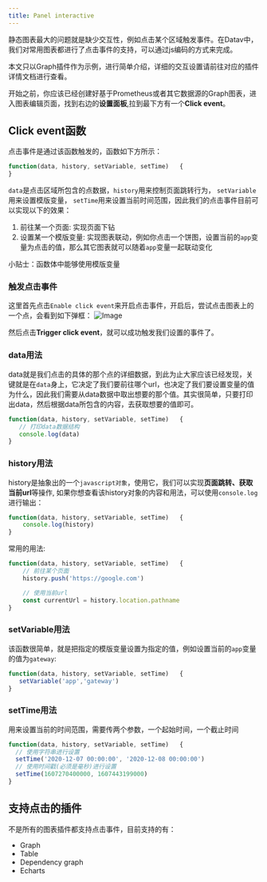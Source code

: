 ```yaml
---
title: Panel interactive
---
```



静态图表最大的问题就是缺少交互性，例如点击某个区域触发事件。在Datav中，我们对常用图表都进行了点击事件的支持，可以通过js编码的方式来完成。

<TipCompat>本文只以Graph插件作为示例，进行简单介绍，详细的交互设置请前往对应的插件详情文档进行查看。</TipCompat>

开始之前，你应该已经创建好基于Prometheus或者其它数据源的Graph图表，进入图表编辑页面，找到右边的**设置面板**,拉到最下方有一个**Click event**。

## Click event函数
点击事件是通过该函数触发的，函数如下方所示：
```javascript
function(data, history, setVariable, setTime)   {
}
```

`data`是点击区域所包含的点数据，`history`用来控制页面跳转行为， `setVariable`用来设置模版变量， `setTime`用来设置当前时间范围，因此我们的点击事件目前可以实现以下的效果：
1. 前往某一个页面: 实现页面下钻
2. 设置某一个模版变量: 实现图表联动，例如你点击一个饼图，设置当前的`app`变量为点击的值，那么其它图表就可以随着`app`变量一起联动变化

<TipCompat>小贴士：函数体中能够使用模版变量</TipCompat>

### 触发点击事件
这里首先点击`Enable click event`来开启点击事件，开启后，尝试点击图表上的一个点，会看到如下弹框：
<img class="block mx-auto sm:mx-0 sm:flex-shrink-0 h-96" src="/img/docs/panel-interactive-1.jpg" alt="Image" />

然后点击**Trigger click event**，就可以成功触发我们设置的事件了。

### data用法
data就是我们点击的具体的那个点的详细数据，到此为止大家应该已经发现，关键就是在`data`身上，它决定了我们要前往哪个url，也决定了我们要设置变量的值为什么，因此我们需要从data数据中取出想要的那个值。其实很简单，只要打印出data，然后根据data所包含的内容，去获取想要的值即可。
```javascript
function(data, history, setVariable, setTime)   {
   // 打印data数据结构
   console.log(data)
}
```

### history用法
history是抽象出的一个`javascript对象`，使用它，我们可以实现**页面跳转、获取当前url**等操作, 如果你想查看该history对象的内容和用法，可以使用`console.log`进行输出：
```javascript
function(data, history, setVariable, setTime)   {
    console.log(history)
}
```

常用的用法:
```javascript
function(data, history, setVariable, setTime)   {
    // 前往某个页面
    history.push('https://google.com')

    // 使用当前url
    const currentUrl = history.location.pathname
}
```

### setVariable用法
该函数很简单，就是把指定的模版变量设置为指定的值，例如设置当前的`app`变量的值为`gateway`: 
```javascript
function(data, history, setVariable, setTime)   {
   setVariable('app','gateway')
}
```

### setTime用法
用来设置当前的时间范围，需要传两个参数，一个起始时间，一个截止时间
```javascript
function(data, history, setVariable, setTime)   {
  // 使用字符串进行设置
  setTime('2020-12-07 00:00:00', '2020-12-08 00:00:00')
  // 使用时间戳(必须是毫秒)进行设置
  setTime(1607270400000, 1607443199000)
}
```


## 支持点击的插件
不是所有的图表插件都支持点击事件，目前支持的有：
- Graph
- Table
- Dependency graph
- Echarts